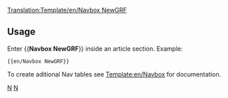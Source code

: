 [[Translation:Template/en/Navbox NewGRF]]
<noinclude></noinclude>{{en/Navbox|navbar = off
|state = off

|name  = NewGRF
|group1 = NewGRF
|list1  = {{en/nowrap begin}} [[en/Manual/NewGRF|General Documentation]] <!--[[NewGRF Documentation]]
                 -->{{en/·w}} [[en/unsorted/NewGRF Features|Features]] <!--
                 -->{{en/·w}} [[en/unsorted/NewGRF TODO|ToDo list]] <!--
                 -->{{en/·w}} [[en/NewGRF Settings|Settings]] <!--
                 -->{{en/·w}} [[en/Community/NewGRF List|List of working NewGRF]] <!--
                 -->{{en/·w}} [[en/Archive/Lists/NewGRF Sets|List of NewGRF Sets]]<!--
                 -->{{en/·w}} [[en/Manual/NewGRF FAQ|FAQ]] {{en/nowrap end}}
}}
<noinclude>
==Usage==
Enter <nowiki>{{</nowiki>'''Navbox NewGRF'''<nowiki>}}</nowiki> inside an article section. Example:
<pre>{{en/Navbox NewGRF}}</pre>

To create aditional Nav tables see [[Template:en/Navbox]] for documentation.
[[Category:en/Templates|N]][[Category:en/Navigation|N]]
</noinclude>